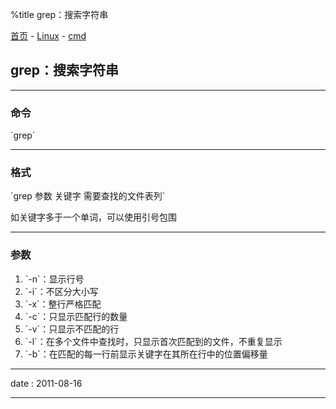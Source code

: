 %title grep：搜索字符串

[[../../../index|首页]] - [[../index|Linux]] - [[index|cmd]]
==grep：搜索字符串==
----
===命令===
`grep`
----
===格式===
`grep 参数 关键字 需要查找的文件表列`

如关键字多于一个单词，可以使用引号包围
----
===参数===
# `-n`：显示行号
# `-i`：不区分大小写
# `-x`：整行严格匹配
# `-c`：只显示匹配行的数量
# `-v`：只显示不匹配的行
# `-l`：在多个文件中查找时，只显示首次匹配到的文件，不重复显示
# `-b`：在匹配的每一行前显示关键字在其所在行中的位置偏移量
----
<red>date</red> : 2011-08-16
----
